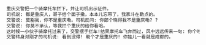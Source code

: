 ```txt  title="static-dir-list/static/boy/work_utf8.txt"
重庆交警把一个骑摩托车拦下，并让司机出示证件。
司机说: 都是重庆人，哥子给个面子撒，本本儿忘带了，我家斗在勒点的。
交警说: 莫豁我，你不是重庆嘞。司机反问: 你郎个晓得我不是重庆嘞? ?
交警说: 你莫不承认，等我拦个重庆的给你看哈。
这时候一小伙子骑摩托过来了，交警摆手拦车!结果摩托车飞奔而过，风中远远传来一句: 你个哈批! 过来抓老子撒!
交警转身对刚才的司机说: 看到没得! 勒个才是重庆的! 你娃儿一看就是成都的。

```